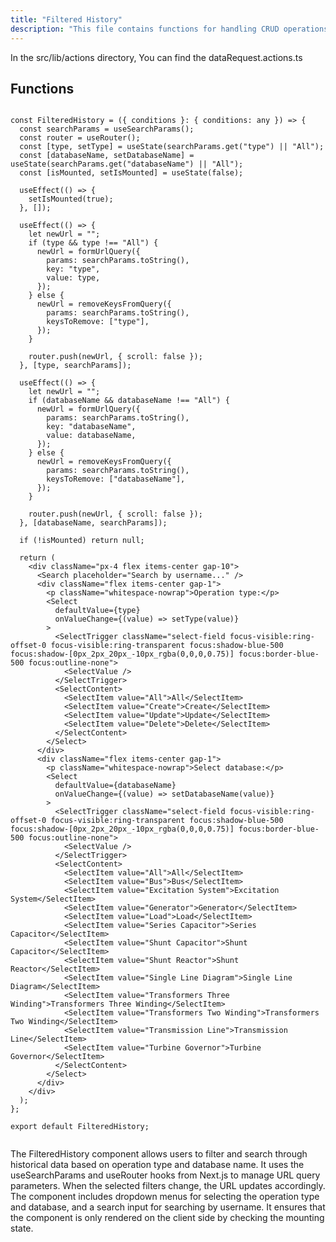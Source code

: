 ```yaml
---
title: "Filtered History"
description: "This file contains functions for handling CRUD operations on data requests within a server application."
---
```


In the <Highlight>src/lib/actions</Highlight> directory, You can find the <Highlight>dataRequest.actions.ts</Highlight>

## Functions

```tsx:getAllDataRequests

const FilteredHistory = ({ conditions }: { conditions: any }) => {
  const searchParams = useSearchParams();
  const router = useRouter();
  const [type, setType] = useState(searchParams.get("type") || "All");
  const [databaseName, setDatabaseName] = useState(searchParams.get("databaseName") || "All");
  const [isMounted, setIsMounted] = useState(false);

  useEffect(() => {
    setIsMounted(true);
  }, []);

  useEffect(() => {
    let newUrl = "";
    if (type && type !== "All") {
      newUrl = formUrlQuery({
        params: searchParams.toString(),
        key: "type",
        value: type,
      });
    } else {
      newUrl = removeKeysFromQuery({
        params: searchParams.toString(),
        keysToRemove: ["type"],
      });
    }

    router.push(newUrl, { scroll: false });
  }, [type, searchParams]);

  useEffect(() => {
    let newUrl = "";
    if (databaseName && databaseName !== "All") {
      newUrl = formUrlQuery({
        params: searchParams.toString(),
        key: "databaseName",
        value: databaseName,
      });
    } else {
      newUrl = removeKeysFromQuery({
        params: searchParams.toString(),
        keysToRemove: ["databaseName"],
      });
    }

    router.push(newUrl, { scroll: false });
  }, [databaseName, searchParams]);

  if (!isMounted) return null;

  return (
    <div className="px-4 flex items-center gap-10">
      <Search placeholder="Search by username..." />
      <div className="flex items-center gap-1">
        <p className="whitespace-nowrap">Operation type:</p>
        <Select
          defaultValue={type}
          onValueChange={(value) => setType(value)}
        >
          <SelectTrigger className="select-field focus-visible:ring-offset-0 focus-visible:ring-transparent focus:shadow-blue-500 focus:shadow-[0px_2px_20px_-10px_rgba(0,0,0,0.75)] focus:border-blue-500 focus:outline-none">
            <SelectValue />
          </SelectTrigger>
          <SelectContent>
            <SelectItem value="All">All</SelectItem>
            <SelectItem value="Create">Create</SelectItem>
            <SelectItem value="Update">Update</SelectItem>
            <SelectItem value="Delete">Delete</SelectItem>
          </SelectContent>
        </Select>
      </div>
      <div className="flex items-center gap-1">
        <p className="whitespace-nowrap">Select database:</p>
        <Select
          defaultValue={databaseName}
          onValueChange={(value) => setDatabaseName(value)}
        >
          <SelectTrigger className="select-field focus-visible:ring-offset-0 focus-visible:ring-transparent focus:shadow-blue-500 focus:shadow-[0px_2px_20px_-10px_rgba(0,0,0,0.75)] focus:border-blue-500 focus:outline-none">
            <SelectValue />
          </SelectTrigger>
          <SelectContent>
            <SelectItem value="All">All</SelectItem>
            <SelectItem value="Bus">Bus</SelectItem>
            <SelectItem value="Excitation System">Excitation System</SelectItem>
            <SelectItem value="Generator">Generator</SelectItem>
            <SelectItem value="Load">Load</SelectItem>
            <SelectItem value="Series Capacitor">Series Capacitor</SelectItem>
            <SelectItem value="Shunt Capacitor">Shunt Capacitor</SelectItem>
            <SelectItem value="Shunt Reactor">Shunt Reactor</SelectItem>
            <SelectItem value="Single Line Diagram">Single Line Diagram</SelectItem>
            <SelectItem value="Transformers Three Winding">Transformers Three Winding</SelectItem>
            <SelectItem value="Transformers Two Winding">Transformers Two Winding</SelectItem>
            <SelectItem value="Transmission Line">Transmission Line</SelectItem>
            <SelectItem value="Turbine Governor">Turbine Governor</SelectItem>
          </SelectContent>
        </Select>
      </div>
    </div>
  );
};

export default FilteredHistory;


```
The FilteredHistory component allows users to filter and search through historical data based on operation type and database name. It uses the useSearchParams and useRouter hooks from Next.js to manage URL query parameters. When the selected filters change, the URL updates accordingly. The component includes dropdown menus for selecting the operation type and database, and a search input for searching by username. It ensures that the component is only rendered on the client side by checking the mounting state.